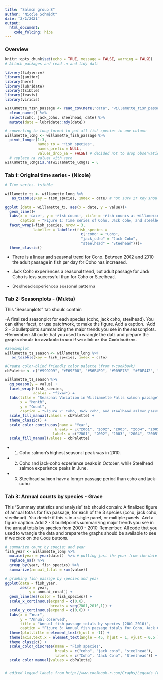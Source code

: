 ```yaml
---
title: "Salmon group 8"
author: "Nicole Schmidt"
date: "2/2/2021"
output: 
  html_document:
    code_folding: hide
---
```


### Overview

```r
knitr::opts_chunk$set(echo = TRUE, message = FALSE, warning = FALSE)
# Attach packages and read in and tidy data 

library(tidyverse)
library(janitor)
library(here)
library(lubridate)
library(tsibble)
library(feasts)
library(viridis)

willamette_fish_passage <- read_csv(here("data", "willamette_fish_passage.csv")) %>% 
  clean_names() %>% 
  select(coho, jack_coho, steelhead, date) %>% 
  mutate(date = lubridate::mdy(date))

# converting to long format to put all fish species in one column
willamette_long <- willamette_fish_passage %>% 
  pivot_longer(1:3,
               names_to = "fish_species",
               names_prefix = NULL,
               values_drop_na = FALSE) # decided not to drop observations with n/a values becuase in Tab 1 it says to change na values to zero
  # replace na values with zero
willamette_long[is.na(willamette_long)] = 0 

```

### Tab 1: Original time series - (Nicole)

```r

# Time series- tsibble

willamette_ts <- willamette_long %>% 
   as_tsibble(key = fish_species, index = date) # not sure if key should be fish species or something else? 

ggplot (data = willamette_ts, aes(x = date, y = value))+
  geom_line()+
  labs(x = "Date", y = "Fish Count", title = "Fish counts at Willamette Falls (2001 - 2010)", subtitle = "Adult passage (fish/day)",
       caption = "Figure 1: Time series of Coho, Jack coho, and steelhead salmon passage from 2001 - 2010 (fish/ day)")+
  facet_wrap(~fish_species, nrow = 3, 
             labeller = labeller(fish_species =
                                   c("coho" = "Coho",
                                   "jack_coho" = "Jack Coho",
                                   "steelhead" = "Steehead")))+
  theme_classic()

```
- There is a linear and seasonal trend for Coho. Between 2002 and 2010 the adult passage in fish per day for Coho has increased.

- Jack Coho experiences a seasonal trend, but adult passage for Jack Coho is less successful than for Coho or Steelhead.

- Steelhead experiences seasonal patterns

### Tab 2: Seasonplots - (Mukta)
This “Seasonplots” tab should contain: 

-A finalized seasonplot for each species (coho, jack coho, steelhead). You can either facet, or use patchwork, to make the figure. Add a caption. 
-Add 2 - 3 bulletpoints summarizing the major trends you see in the seasonplots.
-Remember: All code that you used to wrangle the data and prepare the graphs should be available to see if we click on the Code buttons. 

```r
#Seasonplot
willamette_ts_season <- willamette_long %>% 
   as_tsibble(key = fish_species, index = date)

#Create color-blind friendly color palette (from r-cookbook)
cbPalette <- c("#999999", "#E69F00", "#56B4E9", "#009E73", "#F0E442", "#0072B2", "#D55E00", "#CC79A7")

willamette_ts_season %>% 
  gg_season(y = value) + 
  facet_wrap(~fish_species,
             scales = "fixed") +
  labs(title = "Seasonal Variation in Williamette Falls salmon passage",
       x = "Month",
       y = "Count",
       caption = "Figure 2: Coho, Jack coho, and steelhead salmon passage from 2001 - 2010 ") +
  scale_fill_manual(values = cbPalette) +
  theme_classic() +
  scale_color_continuous(name = "Year", 
                       breaks = c("2001", "2002", "2003", "2004", "2005", "2006", "2007", "2008", "2009", "2010"),
                      labels = c("2001", "2002", "2003", "2004", "2005", "2006", "2007", "2008", "2009", "2010")) +
  scale_fill_manual(values = cbPalette) 
```

- 1) Coho salmon's highest seasonal peak was in 2010. 
- 2) Coho and jack-coho experience peaks in October, while Steelhead salmon experience peaks in June. 
- 3) Steelhead salmon have a longer passage period than coho and jack-coho


### Tab 3: Annual counts by species - Grace
This “Summary statistics and analysis” tab should contain: 
A finalized figure of annual totals for fish passage, for each of the 3 species (coho, jack coho, steelhead). You decide if this is in a single panel, or multiple panels. Add a figure caption. 
Add 2 - 3 bulletpoints summarizing major trends you see in the annual totals by species from 2000 - 2010.
Remember: All code that you used to wrangle the data and prepare the graphs should be available to see if we click on the Code buttons. 
```r


# summarize count by species and year
fish_year <- willamette_long %>% 
  mutate(year = year(date))  %>% # pulling just the year from the date
  replace_na() %>% 
  group_by(year, fish_species) %>% 
  summarize(annual_total = sum(value))
  
# graphing fish passage by species and year
ggplot(data = fish_year,
       aes(x = year,
           y = annual_total)) +
  geom_line(aes(color = fish_species)) +
  scale_x_continuous(expand = c(0,0),
                     breaks = seq(2001,2010,1)) +
  scale_y_continuous(expand = c(0,0)) +
  labs(x = "Year",
       y = "Annual observed",
       title = "Annual fish passage totals by species (2001-2010)",
       caption = "Figure 3: Annual fish passage totals for Coho, Jack Coho, and Steelhead  passage from 2001 - 2010 ") +
  theme(plot.title = element_text(hjust = -1)) +
  theme(axis.text.x = element_text(angle = 45, hjust = 1, vjust = 0.5 )) +
  theme_classic() +
  scale_color_discrete(name = "Fish species", 
                       breaks = c("coho", "jack_coho", "steelhead"),
                       labels = c("Coho", "Jack Coho", "Steelhead")) +
  scale_color_manual(values = cbPalette) 


# edited legend labels from http://www.cookbook-r.com/Graphs/Legends_(ggplot2)/

```

